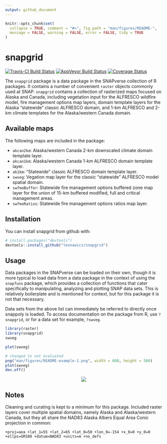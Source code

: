 ```yaml
---
output: github_document
---
```


<!-- README.md is generated from README.Rmd. Please edit that file -->

```r
knitr::opts_chunk$set(
  collapse = TRUE, comment = "#>", fig.path = "man/figures/README-",
  message = FALSE, warning = FALSE, error = FALSE, tidy = TRUE
)
```
# snapgrid

[![Travis-CI Build Status](https://travis-ci.org/leonawicz/snapgrid.svg?branch=master)](https://travis-ci.org/leonawicz/snapgrid)
[![AppVeyor Build Status](https://ci.appveyor.com/api/projects/status/github/leonawicz/snapgrid?branch=master&svg=true)](https://ci.appveyor.com/project/leonawicz/snapgrid)
[![Coverage Status](https://img.shields.io/codecov/c/github/leonawicz/snapgrid/master.svg)](https://codecov.io/github/leonawicz/snapgrid?branch=master)

The `snapgrid` package is a data package in the SNAPverse collection of R packages. It contains a number of convenient `raster`
objects commonly used at SNAP. 
`snapgrid` contains a collection of rasterized maps focused on Alaska and Canada, including vegetation input for the ALFRESCO wildfire model, 
fire management options map layers, domain template layers for the Alaska "statewide" classic ALFRESCO domain, 
and 1-km ALFRESCO and 2-km climate templates for the Alaska/western Canada domain.

## Available maps

The following maps are included in the package:

* `akcan2km`: Alaska/western Canada 2-km downscaled climate domain template layer.
* `akcan1km`: Alaska/western Canada 1-km ALFRESCO domain template layer.
* `ak1km`: "Statewide" classic ALFRESCO domain template layer.
* `swveg`: Vegation map layer for the classic "statewide" ALFRESCO model spatial domain.
* `swfmoBuffer`: Statewide fire management options buffered zone map layer for the union of 15-km buffered modified, full and critical management areas.
* `swfmoRatios`: Statewide fire management options ratios map layer.

## Installation

You can install snapgrid from github with:

```r
# install.packages("devtools")
devtools::install_github("leonawicz/snapgrid")
```

## Usage

Data packages in the SNAPverse can be loaded on their own, though it is more typical to load data from a data package in the context of using the `snapfuns` package, which provides a collection of functions that cater specifically to manipulating, analyzing and plotting SNAP data sets.
This is relatively boilerplate and is mentioned for context, but for this package it is not that necessary.

Data sets from the above list can immediately be referred to directly once snappoly is loaded.
To access documentation on the package from R, use `?snapgrid`, or for a data set for example, `?swveg`.

```r
library(raster)
library(snapgrid)
swveg
```

```r
plot(swveg)
```

```r
# changed to not evaluated
png("man/figures/README-example-1.png", width = 600, height = 500)
plot(swveg)
dev.off()
```

<p style="text-align:center;"><img src="man/figures/README-example-1.png"></p>


## Notes

Cleaning and curating is kept to a minimum for this package. Included raster layers cover multiple spatial domains,
namely Alaska and Alaska/western Canada, but they all share the NAD83 Alaska Albers Equal Area Conic projection in common:

`+proj=aea +lat_1=55 +lat_2=65 +lat_0=50 +lon_0=-154 +x_0=0 +y_0=0 +ellps=GRS80 +datum=NAD83 +units=m +no_defs`
